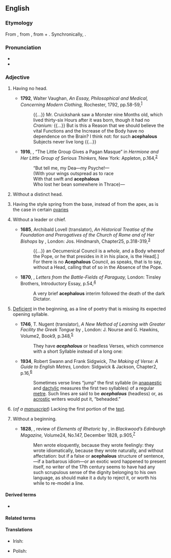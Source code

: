 ==English==

===Etymology===
From {{der|en|fr|acéphale}}, from {{der|en|grc|ἀκέφαλος||headless}}, from {{m|grc|ἀ-||not}} + {{m|grc|κεφαλή||head}}. Synchronically, {{affix|en|a-|-cephalous}}.

===Pronunciation===
* {{IPA|en|/əˈsɛfələs/}}
* {{audio|en|LL-Q1860 (eng)-Vealhurl-acephalous.wav|Audio (RP)}}

===Adjective===
{{en-adj}}

# Having no head.
#: {{syn|en|acephalic|headless}}
#* '''1792''', Walter Vaughan, ''An Essay, Philosophical and Medical, Concerning Modern Clothing,'' Rochester, 1792, pp.{{nbsp}}58-59,<sup>[https://babel.hathitrust.org/cgi/pt?id=nyp.33433011425810&view=1up&seq=77&skin=2021&q1=acephalous]</sup>
#*: {{...}} Mr. Cruickshank saw a Monster nine Months old, which lived thirty-six Hours after it was born, though it had no ''Cranium:'' {{...}} But is this a Reason that we should believe the vital Functions and the Increase of the Body have no dependence on the Brain? I think not: for such '''acephalous''' Subjects never live long {{...}}
#* '''1916''', {{w|Don Marquis}}, “The Little Group Gives a Pagan Masque” in ''Hermione and Her Little Group of Serious Thinkers,'' New York: Appleton, p.{{nbsp}}164,<sup>[https://archive.org/details/hermioneherlittl00marq/page/164/mode/1up?q=acephalous]</sup>
#*: “But tell me, my Dea—my Psyche!—
#*: (With your wings outspread as to race
#*: With that swift and '''acephalous''' {{w|Nike (mythology)|Nike}}
#*: Who lost her bean somewhere in Thrace)—
# {{lb|en|zoology|applied to [[bivalve]] [[mollusk]]s}} Without a distinct head.
# {{lb|en|botany}} Having the style spring from the base, instead of from the apex, as is the case in certain [[ovary|ovaries]]
# Without a leader or chief.
#: {{syn|en|acephalic|leaderless}}
#: {{ux|en|an '''acephalous''' society / community}}
#* '''1685''', Archibald Lovell (translator), ''An Historical Treatise of the Foundation and Prerogatives of the Church of Rome and of Her Bishops'' by {{w|Louis Maimbourg}}, London: Jos. Hindmarsh, Chapter{{nbsp}}25, p.{{nbsp}}318-319,<sup>[http://name.umdl.umich.edu/A51460.0001.001]</sup>
#*: {{...}} an Oecumenical Council is a ''whole,'' and a Body whereof the Pope, or he that presides in it in his place, is the Head[.] For there is no '''Acephalous''' Council, as ''{{w|Emmanuel Schelstrate|M. Schelstrate}}'' speaks, that is to say, without a Head, calling that of ''{{w|Council of Constance|Constance}}'' so in the Absence of the Pope.
#* '''1870''', {{w|Richard Francis Burton}}, ''Letters from the Battle-Fields of Paraguay,'' London: Tinsley Brothers, Introductory Essay, p.{{nbsp}}54,<sup>[https://archive.org/details/lettersfrombattl02burt/page/54/mode/1up?q=acephalous]</sup>
#*: A very brief '''acephalous''' interim followed the death of the dark Dictator.
# {{lb|en|prosody}} [[deficient|Deficient]] in the beginning, as a line of poetry that is missing its expected opening syllable.
#: {{syn|en|acephalic}}
#* '''1746''', T. Nugent (translator), ''A New Method of Learning with Greater Facility the Greek Tongue'' by {{w|Claude Lancelot}}, London: J. Nourse and G. Hawkins, Volume{{nbsp}}2, Book{{nbsp}}9, p.{{nbsp}}348,<sup>[https://babel.hathitrust.org/cgi/pt?id=njp.32101066874478&view=1up&seq=358&skin=2021&q1=acephalous]</sup>
#*: They have '''''acephalous''''' or headless Verses, which commence with a short Syllable instead of a long one:
#* '''1934''', Robert Swann and Frank Sidgwick, ''The Making of Verse: A Guide to English Metres,'' London: Sidgwick & Jackson, Chapter{{nbsp}}2, p.{{nbsp}}16,<sup>[https://archive.org/details/makingofversegui0000swan/page/16/mode/1up?q=acephalous]</sup>
#*: Sometimes verse lines “jump” the first syllable (in [[anapaestic]] and [[dactylic]] measures the first two syllables) of a regular [[metre]]. Such lines are said to be '''''acephalous''''' (headless) or, as [[acrostic]] writers would put it, “beheaded.”
# (''of a [[manuscript]]'') Lacking the first portion of the [[text]].
#: {{syn|en|acephalic}}
#: {{coordinate terms|en|acaudal|atelous}}
# {{lb|en|rare}} Without a beginning.
#* '''1828''', {{w|Thomas de Quincey}}, review of ''Elements of Rhetoric'' by {{w|Richard Whately}}, in ''Blackwood’s Edinburgh Magazine,'' Volume{{nbsp}}24, No.{{nbsp}}147, December 1828, p.{{nbsp}}905,<sup>[https://babel.hathitrust.org/cgi/pt?id=mdp.39015028027962&view=1up&seq=933&skin=2021&q1=acephalous]</sup>
#*: Men wrote eloquently, because they wrote feelingly: they wrote idiomatically, because they wrote naturally, and without affectation: but if a false or '''acephalous''' structure of sentence,—if a barbarous idiom—or an exotic word happened to present itself, no writer of the 17th century seems to have had any such scrupulous sense of the dignity belonging to his own language, as should make it a duty to reject it, or worth his while to re-model a line.

====Derived terms====
* {{l|en|acephalously}}

====Related terms====
{{rel3|en
|acephalia
|acephalic
|acephaly
|anencephalous
|bicephalous
|monocephalous
|polycephalous
}}

====Translations====
{{trans-see|having no head|headless}}

{{trans-see|without a leader or chief|leaderless}}
{{ttbc-top}}
* Irish: {{t-check|ga|aiceifileach}}
{{trans-mid}}
{{trans-bottom}}

{{trans-top|prosody}}
{{trans-mid}}
* Polish: {{t|pl|akefaliczny}}
{{trans-bottom}}